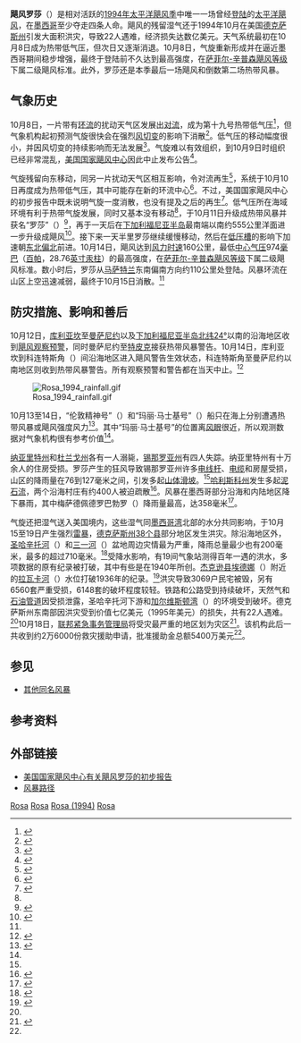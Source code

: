 {{noteTA
|G1=USState
}}
{{Infobox Hurricane
| Name=飓风罗莎<br />{{lang|en|Hurricane Rosa}}
| Type=飓风
| Year=1994
| Basin=EPac
| Image location=Rosa oct 13 1994 1800Z.jpg
| Image name=即将以最高强度登陆的飓风罗莎
| Formed=1994年10月8日
| Dissipated=1994年10月15日
| 1-min winds=90
| Pressure=974
| Damages=
| Inflated=
| Areas=[[墨西哥|墨西哥]]、[[德克萨斯州|德克萨斯州]]
| Hurricane season=[[1994年太平洋飓风季|1994年太平洋飓风季]]
}}

'''飓风罗莎'''（{{lang-en|Hurricane Rosa}}）是相对活跃的[[1994年太平洋飓风季|1994年太平洋飓风季]]中唯一一场曾经[[登陆_(气象学)|登陆]]的[[太平洋飓风季|太平洋飓风]]，在[[墨西哥|墨西哥]]至少夺走四条人命。飓风的残留湿气还于1994年10月在美国[[德克萨斯州|德克萨斯州]]引发大面积洪灾，导致22人遇难，经济损失达数亿美元。天气系统最初在10月8日成为热带低气压，但次日又逐渐消退。10月8日，气旋重新形成并在逼近墨西哥期间稳步增强，最终于登陆前不久达到最高强度，在[[萨菲尔-辛普森飓风等级|萨菲尔-辛普森飓风等级]]下属二级飓风标准。此外，罗莎还是本季最后一场飓风和倒数第二场热带风暴。

== 气象历史 ==
{{storm path|Rosa 1994 track.png}}
10月8日，一片带有[[大气环流|环流]]的扰动天气区发展出[[对流|对流]]，成为第十九{{lang|en|E}}号热带低气压<ref name="discussion1">{{cite report | author = Mayfield | date = 1994-10-08 | title = Tropical Depression Nineteen-E Special Discussion 1 | publisher = National Hurricane Center | accessdate = 2016-09-05 | archivedate = 2016-03-03 | archiveurl = https://web.archive.org/web/20160303214104/http://www.nhc.noaa.gov/archive/storm_wallets/epacific/ep1994/rosa/tropdisc/nep1994.001 | url = http://www.nhc.noaa.gov/archive/storm_wallets/epacific/ep1994/rosa/tropdisc/nep1994.001 | deadurl = no }}</ref>，但气象机构起初预测气旋很快会在强烈[[风切变|风切变]]的影响下消散<ref name="TCRp2">{{cite report | accessdate = 2016-09-05 | url = http://www.nhc.noaa.gov/archive/storm_wallets/epacific/ep1994-prelim/rosa/prelim02.gif | title = Preliminary Report Hurricane Rosa | pages = 2 | date = 1994-11-22 | format = GIF | author = Lixion Avila | publisher = [[国家飓风中心|National Hurricane Center]] | archivedate = 2016-03-03 | deadurl = no | archiveurl = https://web.archive.org/web/20160303212234/http://www.nhc.noaa.gov/archive/storm_wallets/epacific/ep1994-prelim/rosa/prelim02.gif }}</ref>。低气压的移动幅度很小，并因风切变的持续影响而无法发展<ref name="discussion2">{{cite report | deadurl = no | url = http://www.nhc.noaa.gov/archive/storm_wallets/epacific/ep1994/rosa/tropdisc/nep1994.002 | author = Mayfield | archiveurl = https://web.archive.org/web/20160303183302/http://www.nhc.noaa.gov/archive/storm_wallets/epacific/ep1994/rosa/tropdisc/nep1994.002 | date = 1994-10-08 | title = Tropical Depression Nineteen-E Discussion Number 2 | publisher = National Hurricane Center | accessdate = 2016-09-05 | archivedate = 2016-03-03 }}</ref>。气旋难以有效组织，到10月9日时组织已经非常混乱，[[国家飓风中心|美国国家飓风中心]]因此中止发布公告<ref name="discussion6">{{cite report | archiveurl = https://web.archive.org/web/20160303233039/http://www.nhc.noaa.gov/archive/storm_wallets/epacific/ep1994/rosa/tropdisc/nep1994.006 | url = http://www.nhc.noaa.gov/archive/storm_wallets/epacific/ep1994/rosa/tropdisc/nep1994.006 | author = Mayfield | date = 1994-10-08 | title = Tropical Depression Nineteen-E Discussion Number 1 | publisher = National Hurricane Center | accessdate = 2016-09-05 | archivedate = 2016-03-03 | deadurl = no }}</ref>。

气旋残留向东移动，同另一片扰动天气区相互影响，令对流再生<ref name="TCRp1">{{cite report | archiveurl = https://web.archive.org/web/20160303203432/http://www.nhc.noaa.gov/archive/storm_wallets/epacific/ep1994-prelim/rosa/prelim01.gif | url = http://www.nhc.noaa.gov/archive/storm_wallets/epacific/ep1994-prelim/rosa/prelim01.gif | title = Preliminary Report Hurricane Rosa | pages = 1 | date = 1994-11-22 | format = GIF | author = Lixion Avila | publisher = National Hurricane Center | accessdate = 2016-09-05 | archivedate = 2016-03-03 | deadurl = no }}</ref>，系统于10月10日再度成为热带低气压，其中可能存在新的环流中心<ref name="discussion7">{{cite report | author = Rappaport | date = 1994-10-10 | title = Tropical Depression Nineteen-E Discussion Number 7 | publisher = National Hurricane Center | accessdate = 2016-09-05 | archiveurl = https://web.archive.org/web/20121022123016/http://www.nhc.noaa.gov/archive/storm_wallets/epacific/ep1994/rosa/tropdisc/nep1994.007 | url = http://www.nhc.noaa.gov/archive/storm_wallets/epacific/ep1994/rosa/tropdisc/nep1994.007 | deadurl = no | archivedate = 2012-10-22 }}</ref>。不过，美国国家飓风中心的初步报告中既未说明气旋一度消散，也没有提及之后的再生<ref name="TCRp3">{{cite report | title = Preliminary Report Hurricane Rosa | pages = 1 | date = 1994-11-22 | format = GIF | author = Lixion Avila | publisher = National Hurricane Center | accessdate = 2016-09-05 | deadurl = no | archiveurl = https://web.archive.org/web/20160303220828/http://www.nhc.noaa.gov/archive/storm_wallets/epacific/ep1994-prelim/rosa/prelim03.gif | url = http://www.nhc.noaa.gov/archive/storm_wallets/epacific/ep1994-prelim/rosa/prelim03.gif | archivedate = 2016-03-03 }}</ref>。低气压所在海域环境有利于热带气旋发展，同时又基本没有移动<ref name="TCRp1" />，于10月11日升级成热带风暴并获名“罗莎”（{{lang|en|Rosa}}）<ref name="discussion11">{{cite report | accessdate = 2016-09-05 | url = http://www.nhc.noaa.gov/archive/storm_wallets/epacific/ep1994/rosa/tropdisc/nep1994.011 | title = Tropical Storm Rosa Discussion Number 11 | date = 1994-10-11 | author = Rappaport | publisher = National Hurricane Center | archiveurl = https://web.archive.org/web/20121022123108/http://www.nhc.noaa.gov/archive/storm_wallets/epacific/ep1994/rosa/tropdisc/nep1994.011 | archivedate = 2012-10-22 | deadurl = no }}</ref>，再于一天后在[[下加利福尼亚半岛|下加利福尼亚半岛]]最南端以南约555公里洋面进一步升级成飓风<ref name="discussion12">{{cite report | date = 1994-10-12 | author = Rappaport | title = Hurricane Rosa Discussion Number 14 | url = http://www.nhc.noaa.gov/archive/storm_wallets/epacific/ep1994/rosa/tropdisc/nep1994.011 | deadurl = no | archiveurl = https://web.archive.org/web/20121022123108/http://www.nhc.noaa.gov/archive/storm_wallets/epacific/ep1994/rosa/tropdisc/nep1994.011 | archivedate = 2012-10-22 | publisher = National Hurricane Center | access-date = 2016-09-05 }}</ref>。接下来一天半里罗莎继续缓慢移动，然后在[[低压槽|低压槽]]的影响下加速朝[[罗盘方位|东北偏北]]前进。10月14日，飓风达到[[最大持续风速|风力时速]]160公里，最低[[气压|中心气压]]974[[巴|毫巴]]（[[帕斯卡|百帕]]，28.76[[英寸汞柱|英寸汞柱]]）的最高强度，在[[萨菲尔-辛普森飓风等级|萨菲尔-辛普森飓风等级]]下属二级飓风标准。数小时后，罗莎从[[马萨特兰|马萨特兰]]东南偏南方向约110公里处登陆。风暴环流在山区上空迅速减弱，最终于10月15日消散。<ref name="TCRp1" />

== 防灾措施、影响和善后 ==
10月12日，[[库利亚坎|库利亚坎]]至[[曼萨尼约|曼萨尼约]]以及[[下加利福尼亚半岛|下加利福尼亚半岛]][[北纬24度线|北纬24°]]以南的沿海地区收到[[热带气旋警告|飓风观察预警]]，同时曼萨尼约至[[特皮克|特皮克]]接获热带风暴警告。10月14日，库利亚坎到科连特斯角（{{lang|en|Cabo Corrientes}}）间沿海地区进入飓风警告生效状态，科连特斯角至曼萨尼约以南地区则收到热带风暴警告。所有观察预警和警告都在当天中止。<ref name="TCRp5">{{cite report | title = Preliminary Report Hurricane Rosa | date = 1994-11-22 | author = Lixion Avila | format = GIF | publisher = National Hurricane Center | accessdate = 2016-09-05 | pages = 5 | url = http://www.nhc.noaa.gov/archive/storm_wallets/epacific/ep1994-prelim/rosa/prelim05.gif | archiveurl = https://web.archive.org/web/20160303215022/http://www.nhc.noaa.gov/archive/storm_wallets/epacific/ep1994-prelim/rosa/prelim05.gif | deadurl = no | archivedate = 2016-03-03 }}</ref>

[[File:Rosa_1994_rainfall.gif|thumb]]

10月13至14日，“伦敦精神号”（{{lang|en|London Spirit}}）和“玛丽·马士基号”（{{lang|en|Marie Maersk}}）船只在海上分别遭遇热带风暴或飓风强度风力<ref name="TCRp4">{{cite report | accessdate = 2016-09-05 | pages = 4 | url = http://www.nhc.noaa.gov/archive/storm_wallets/epacific/ep1994-prelim/rosa/prelim04.gif | deadurl = no | archiveurl = https://web.archive.org/web/20151002035024/http://www.nhc.noaa.gov/archive/storm_wallets/epacific/ep1994-prelim/rosa/prelim04.gif | title = Preliminary Report Hurricane Rosa | date = 1994-11-22 | author = Lixion Avila | format = GIF | publisher = National Hurricane Center | archivedate = 2015-10-02 }}</ref>。其中“玛丽·马士基号”的位置离[[风眼|风眼]]很近，所以观测数据对气象机构很有参考价值<ref name="TCRp2" />。

[[纳亚里特州|纳亚里特州]]和[[杜兰戈州|杜兰戈州]]各有一人溺毙，[[锡那罗亚州|锡那罗亚州]]有四人失踪。纳亚里特州有十万余人的住房受损。罗莎产生的狂风导致锡那罗亚州许多[[电线杆|电线杆]]、[[高压电线|电缆]]和房屋受损，山区的降雨量在76到127毫米之间，引发多起[[山崩|山体滑坡]]。<ref name="TCRp2" />[[哈利斯科州|哈利斯科州]]发生多起[[泥石流|泥石流]]，两个沿海村庄有约400人被迫疏散<ref name="Daily Herald">{{cite news | page = 3 | date = 1994-10-15 | newspaper = Chicago Daily Herald | title = Mexican West Coast Survives Hurricane | url = http://dailyherald.newspaperarchive.com/daily-herald-suburban-chicago/1994-10-15/ | accessdate = 2016-09-05 | archive-date = 2016-09-11 | archive-url = https://web.archive.org/web/20160911134800/http://dailyherald.newspaperarchive.com/daily-herald-suburban-chicago/1994-10-15/ | dead-url = no }}{{subscription}}</ref>。风暴在墨西哥部分沿海和内陆地区降下暴雨，其中梅萨德佩德罗巴勃罗（{{lang|en|Mesa de Pedro Pablo}}）降雨量最高，达358毫米<ref name="HPCRosa">{{cite report | archiveurl = https://web.archive.org/web/20160304054556/http://www.wpc.ncep.noaa.gov/tropical/rain/rosa1994.html | deadurl = no | publisher = Hydrometeorological Prediction Center | author = David M. Roth | title = Hurricane Rosa  - October 9-15, 1994 | url = http://www.wpc.ncep.noaa.gov/tropical/rain/rosa1994.html | accessdate = 2016-09-05 | archivedate = 2016-03-04 | date =  }}</ref>。

气旋还把湿气送入美国境内，这些湿气同[[墨西哥湾|墨西哥湾]]北部的水分共同影响，于10月15至19日产生强烈[[雷暴|雷暴]]，[[德克萨斯州|德克萨斯州]][[得克萨斯州行政区划|38个县]]部分地区发生洪灾。除沿海地区外，[[圣哈辛托河_(德克萨斯州)|圣哈辛托河]]（{{lang|en|San Jacinto River}}）和[[三一河_(德克萨斯州)|三一河]]（{{lang|en|Trinity River}}）盆地周边灾情最为严重，降雨总量最少也有200毫米，最多的超过710毫米。<ref name="USGSp1">{{cite web | archivedate = 2016-03-03 | archiveurl = https://web.archive.org/web/20160303193401/http://pubs.usgs.gov/fs/fs-073-94/pdf/FS-94-073.pdf | deadurl = no | url = http://pubs.usgs.gov/fs/fs-073-94/pdf/FS-94-073.pdf | title = Floods in Southeast Texas, October 1994 | publisher = [[美国地质调查局|United States Geological Survey]] | format = [[便携式文档格式|PDF]] | accessdate = 2016-09-05 | date = 1995-01 | pages = 1 }}</ref>受降水影响，有19间气象站测得百年一遇的洪水，多项数据的原有纪录被打破，其中有些是在1940年所创。[[杰克逊县_(德克萨斯州)|杰克逊县]][[埃德娜_(德克萨斯州)|埃德娜]]（{{lang|en|Edna}}）附近的[[拉瓦卡河|拉瓦卡河]]（{{lang|en|Lavaca River}}）水位打破1936年的纪录。<ref name="USGSp2">{{cite web | title = Floods in Southeast Texas, October 1994 | publisher = United States Geological Survey | format = PDF | accessdate = 2016-09-05 | date = 1995-01 | pages = 2 | archiveurl = https://web.archive.org/web/20160303193401/http://pubs.usgs.gov/fs/fs-073-94/pdf/FS-94-073.pdf | deadurl = no | url = http://pubs.usgs.gov/fs/fs-073-94/pdf/FS-94-073.pdf | archivedate = 2016-03-03 }}</ref>洪灾导致3069户民宅被毁，另有6560套严重受损，6148套的破坏程度较轻。铁路和公路受到持续破坏，天然气和[[管输工艺|石油管道]]因受损泄露，圣哈辛托河下游和[[加尔维斯顿湾|加尔维斯顿湾]]（{{lang|en|Galveston Bay}}）的环境受到破坏。德克萨斯州东南部因洪灾受到价值七亿美元（1995年美元）的损失，共有22人遇难。<ref name="USGSp1" />10月18日，[[联邦紧急事务管理局|联邦紧急事务管理局]]将受灾最严重的地区划为灾区<ref name="FEMA">{{cite web | publisher = [[联邦紧急事务管理局|Federal Emergency Management Agency]] | accessdate = 2012-03-15 | title = Texas Severe Storm, Thunderstorms, Flooding | archiveurl = https://web.archive.org/web/20120315134643/http://www.fema.gov/news/event.fema?id=2242 | date = 2005-05-23 | url = http://www.fema.gov/news/event.fema?id=2242 | archivedate = 2012-03-15 | deadurl = yes }}</ref>。该机构此后一共收到约2万6000份救灾援助申请，批准援助金总额5400万美元<ref name="USGSp1" />。

== 参见 ==
{{Portal|热带气旋}}
*[[飓风罗莎|其他同名风暴]]

== 参考资料 ==
{{Reflist | colwidth = 30em}}

== 外部链接 ==
{{Commons category|Hurricane Rosa (1994)}}
*[http://www.nhc.noaa.gov/archive/storm_wallets/epacific/ep1994-prelim/rosa/ 美国国家飓风中心有关飓风罗莎的初步报告]{{Wayback|url=http://www.nhc.noaa.gov/archive/storm_wallets/epacific/ep1994-prelim/rosa/ |date=20201205001513 }}
*[https://web.archive.org/web/20160303234147/http://www.weather.unisys.com/hurricane/e_pacific/1994/ROSA/track.gif 风暴路径]

{{1994年太平洋飓风季}}

{{Good article}}
[[Category:二级太平洋飓风|Rosa]]
[[Category:1994年太平洋颶風季|Rosa]]
[[Category:影响墨西哥的太平洋飓风|Rosa (1994)]]
[[Category:影响德克萨斯州的热带气旋|Rosa]]